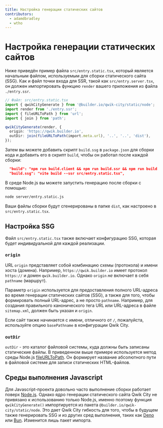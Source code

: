 ```yaml
---
title: Настройка генерации статических сайтов
contributors:
  - adamdbradley
  - wtho
---
```


# Настройка генерации статических сайтов

Ниже приведён пример файла `src/entry.static.tsx`, который является начальным файлом, используемым для сборки статического сайта (SSG). Как и файл точки входа для SSR, такой как `src/entry.server.tsx`, он должен импортировать функцию `render` вашего приложения из файла `./entry.ssr`.

```typescript
// Файл: src/entry.static.tsx
import { qwikCityGenerate } from '@builder.io/qwik-city/static/node';
import render from './entry.ssr';
import { fileURLToPath } from 'url';
import { join } from 'path';

qwikCityGenerate(render, {
  origin: 'https://qwik.builder.io',
  outDir: join(fileURLToPath(import.meta.url), '..', '..', 'dist'),
});
```

Затем вы можете добавить скрипт `build.ssg` в `package.json` для сборки кода и добавить его в скрипт `build`, чтобы он работал после каждой сборки:

```json
  "build": "npm run build.client && npm run build.ssr && npm run build.ssg",
  "build.ssg": "vite build --ssr src/entry.static.tsx",
```

В среде Node.js вы можете запустить генерацию после сборки с помощью:

```bash
node server/entry.static.js
```

Ваши файлы сборки будут сгенерированы в папке `dist`, как настроено в `src/entry.static.tsx`.

## Настройка SSG

Файл `src/entry.static.tsx` также включает конфигурацию SSG, которая будет индивидуальной для каждой реализации.

### `origin`

URL `origin` представляет собой комбинацию схемы (протокола) и имени хоста (домена).
Например, `https://qwik.builder.io` имеет протокол `https://` и домен `qwik.builder.io`.
Однако `origin` _не_ включает в себя `pathname` (маршрут).

Параметр `origin` используется для предоставления полного URL-адреса во время генерации статических сайтов (SSG), а также для того, чтобы формировать полный URL-адрес, а не просто `pathname`. Например, для создания правильного канонического тега URL или URL-адреса в файле `sitemap.xml`, должен быть указан и `origin`.

Если сайт также начинается с имени, отличного от `/`, пожалуйста, используйте опцию `basePathname` в конфигурации Qwik City.

### `outDir`

`outDir` - это каталог файловой системы, куда должны быть записаны статические файлы. В приведенном выше примере используется метод среды Node.js [fileURLToPath](https://nodejs.org/api/url.html#urlfileurltopathurl). Он формирует название абсолютного пути в файловой системе для записи статических HTML-файлов.

## Среды выполнения Javascript

Для Javascript-проекта довольно часто выполнение сборки работает поверх [Node.js](https://nodejs.org/en/docs/). Однако ядро генерации статического сайта Qwik City не привязано к использованию только Node.js, именно поэтому функция `qwikCityGenerate()` импортируется из пакета `@builder.io/qwik-city/static/node`. Это дает Qwik City гибкость для того, чтобы в будущем также генерировать SSG и из других сред выполнения, таких как [Deno](https://deno.land/) или [Bun](https://bun.sh/). Изменится лишь пакет импорта.
